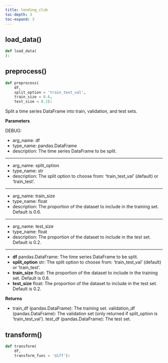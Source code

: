 ```yaml
---
title: lending_club
toc-depth: 3
toc-expand: 3
---
```


## load_data[()]{.muted}

```python
def load_data(
):
```

## preprocess[()]{.muted}

```python
def preprocess(
    df,
    split_option = 'train_test_val',
    train_size = 0.6,
    test_size = 0.2):
```

Split a time series DataFrame into train, validation, and test sets.

**Parameters**

DEBUG:

- arg_name: df
- type_name: pandas.DataFrame
- description: The time series DataFrame to be split.

______________________________________________________________________

- arg_name: split_option
- type_name: str
- description: The split option to choose from: 'train_test_val' (default) or 'train_test'.

______________________________________________________________________

- arg_name: train_size
- type_name: float
- description: The proportion of the dataset to include in the training set. Default is 0.6.

______________________________________________________________________

- arg_name: test_size
- type_name: float
- description: The proportion of the dataset to include in the test set. Default is 0.2.

______________________________________________________________________

- **df** pandas.DataFrame: The time series DataFrame to be split.
- **split_option** str: The split option to choose from: 'train_test_val' (default) or 'train_test'.
- **train_size** float: The proportion of the dataset to include in the training set. Default is 0.6.
- **test_size** float: The proportion of the dataset to include in the test set. Default is 0.2.

**Returns**

- train_df (pandas.DataFrame): The training set. validation_df (pandas.DataFrame): The validation set (only returned if split_option is 'train_test_val'). test_df (pandas.DataFrame): The test set.

## transform[()]{.muted}

```python
def transform(
    df,
    transform_func = 'diff'):
```
